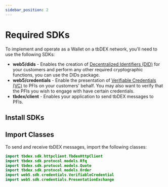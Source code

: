 ```yaml
---
sidebar_position: 2
---
```




# Required SDKs

To implement and operate as a Wallet on a tbDEX network, you’ll need to use the following SDKs:


* **web5/dids** - Enables the creation of [Decentralized Identifiers (DID)](/docs/web5/learn/decentralized-identifiers) for your customers and perform any other required cryptographic functions, you can use the DIDs package.
* **web5/credentials** - Enable the presentation of [Verifiable Credentials (VC)](/docs/web5/learn/verifiable-credentials) to PFIs on your customers' behalf. You may also want to verify that the PFIs you wish to engage with have certain credentials.
* **tbdex/client** - Enables your application to send tbDEX messages to PFIs.

## Install SDKs

<Tabs groupId="language">
  <TabItem label="JavaScript" value="JavaScript">
    <CodeSnippet snippet={walletSdkInstallJs} language="bash"/>
  </TabItem>
  <TabItem label="Kotlin" value="Kotlin">
    <BreadcrumbTab
      snippetMappings={{
        'Gradle': {
          "snippet": walletSdkInstallGradle,
          "language": "js"
        },
        'Maven': {
          "snippet": walletSdkInstallPom,
          "language": "xml"
        }
      }}
    />
  </TabItem>
</Tabs>

## Import Classes

To send and receive tbDEX messages, import the following classes:

<Tabs groupId="language">
  <TabItem label="JavaScript" value="JavaScript">
    <CodeSnippet snippet={importJs} />
  </TabItem>
  <TabItem label="Kotlin" value="Kotlin">

  ```kotlin
  import tbdex.sdk.httpclient.TbdexHttpClient
  import tbdex.sdk.protocol.models.Rfq
  import tbdex.sdk.protocol.models.Quote
  import tbdex.sdk.protocol.models.Order
  import web5.sdk.credentials.VerifiableCredential
  import web5.sdk.credentials.PresentationExchange
  ```
  </TabItem>
</Tabs>